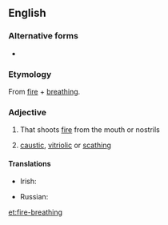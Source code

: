 ==English==

===Alternative forms===
* {{l|en|fire breathing}}

===Etymology===
From [[fire]] + [[breathing]].

===Adjective===
{{en-adj|-}}

# {{label|en|of a fabled animal|such as a dragon}} That shoots [[fire]] from the mouth or nostrils
# {{label|en|idiomatic}} [[caustic]], [[vitriolic]] or [[scathing]]

====Translations====
{{trans-top|that emits flame}}
* Irish: {{t|ga|craoslasrach}}
{{trans-mid}}
* Russian: {{t+|ru|огнеды́шащий}}
{{trans-bottom}}

[[et:fire-breathing]]